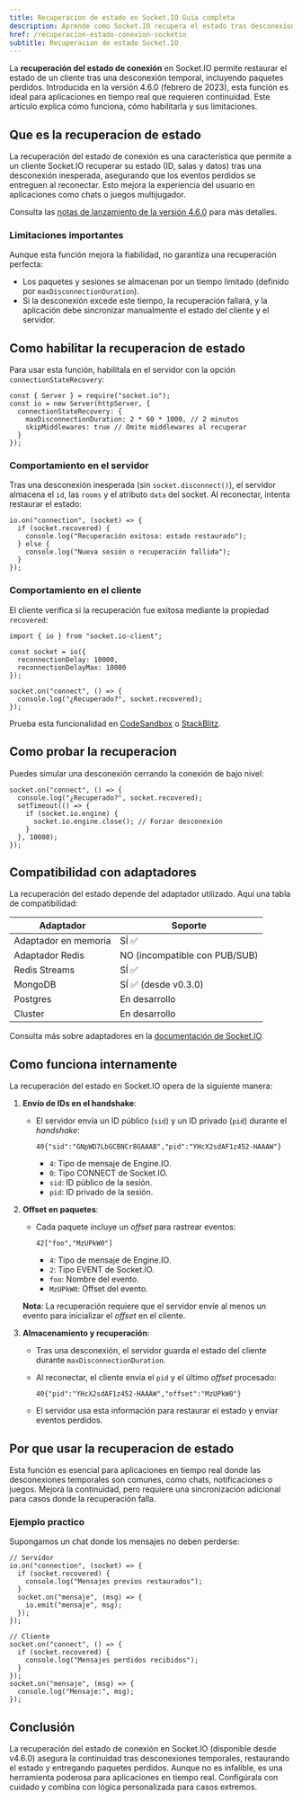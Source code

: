 ```yaml
---
title: Recuperacion de estado en Socket.IO Guia completa
description: Aprende como Socket.IO recupera el estado tras desconexiones temporales y asegura la entrega de paquetes perdidos
href: /recuperacion-estado-conexion-socketio
subtitle: Recuperacion de estado Socket.IO
---
```


La **recuperación del estado de conexión** en Socket.IO permite restaurar el estado de un cliente tras una desconexión temporal, incluyendo paquetes perdidos. Introducida en la versión 4.6.0 (febrero de 2023), esta función es ideal para aplicaciones en tiempo real que requieren continuidad. Este artículo explica cómo funciona, cómo habilitarla y sus limitaciones.

## Que es la recuperacion de estado

La recuperación del estado de conexión es una característica que permite a un cliente Socket.IO recuperar su estado (ID, salas y datos) tras una desconexión inesperada, asegurando que los eventos perdidos se entreguen al reconectar. Esto mejora la experiencia del usuario en aplicaciones como chats o juegos multijugador.

Consulta las [notas de lanzamiento de la versión 4.6.0](https://github.com/socketio/socket.io/releases/tag/4.6.0) para más detalles.

### Limitaciones importantes

Aunque esta función mejora la fiabilidad, no garantiza una recuperación perfecta:

- Los paquetes y sesiones se almacenan por un tiempo limitado (definido por `maxDisconnectionDuration`).
- Si la desconexión excede este tiempo, la recuperación fallará, y la aplicación debe sincronizar manualmente el estado del cliente y el servidor.

## Como habilitar la recuperacion de estado

Para usar esta función, habilítala en el servidor con la opción `connectionStateRecovery`:

```go:js
const { Server } = require("socket.io");
const io = new Server(httpServer, {
  connectionStateRecovery: {
    maxDisconnectionDuration: 2 * 60 * 1000, // 2 minutos
    skipMiddlewares: true // Omite middlewares al recuperar
  }
});
```

### Comportamiento en el servidor

Tras una desconexión inesperada (sin `socket.disconnect()`), el servidor almacena el `id`, las `rooms` y el atributo `data` del socket. Al reconectar, intenta restaurar el estado:

```go:js
io.on("connection", (socket) => {
  if (socket.recovered) {
    console.log("Recuperación exitosa: estado restaurado");
  } else {
    console.log("Nueva sesión o recuperación fallida");
  }
});
```

### Comportamiento en el cliente

El cliente verifica si la recuperación fue exitosa mediante la propiedad `recovered`:

```go:js
import { io } from "socket.io-client";

const socket = io({
  reconnectionDelay: 10000,
  reconnectionDelayMax: 10000
});

socket.on("connect", () => {
  console.log("¿Recuperado?", socket.recovered);
});
```

Prueba esta funcionalidad en [CodeSandbox](https://codesandbox.io/) o [StackBlitz](https://stackblitz.com/).

## Como probar la recuperacion

Puedes simular una desconexión cerrando la conexión de bajo nivel:

```go:js
socket.on("connect", () => {
  console.log("¿Recuperado?", socket.recovered);
  setTimeout(() => {
    if (socket.io.engine) {
      socket.io.engine.close(); // Forzar desconexión
    }
  }, 10000);
});
```

## Compatibilidad con adaptadores

La recuperación del estado depende del adaptador utilizado. Aquí una tabla de compatibilidad:

| Adaptador            | Soporte                       |
| -------------------- | ----------------------------- |
| Adaptador en memoria | SÍ ✅                         |
| Adaptador Redis      | NO (incompatible con PUB/SUB) |
| Redis Streams        | SÍ ✅                         |
| MongoDB              | SÍ ✅ (desde v0.3.0)          |
| Postgres             | En desarrollo                 |
| Cluster              | En desarrollo                 |

Consulta más sobre adaptadores en la [documentación de Socket.IO](https://socket.io/docs/v4/adapter/).

## Como funciona internamente

La recuperación del estado en Socket.IO opera de la siguiente manera:

1. **Envío de IDs en el handshake**:
   - El servidor envía un ID público (`sid`) y un ID privado (`pid`) durante el _handshake_:

     ```go:json
     40{"sid":"GNpWD7LbGCBNCr8GAAAB","pid":"YHcX2sdAF1z452-HAAAW"}
     ```

     - `4`: Tipo de mensaje de Engine.IO.
     - `0`: Tipo CONNECT de Socket.IO.
     - `sid`: ID público de la sesión.
     - `pid`: ID privado de la sesión.

2. **Offset en paquetes**:
   - Cada paquete incluye un _offset_ para rastrear eventos:

     ```go:json
     42["foo","MzUPkW0"]
     ```

     - `4`: Tipo de mensaje de Engine.IO.
     - `2`: Tipo EVENT de Socket.IO.
     - `foo`: Nombre del evento.
     - `MzUPkW0`: Offset del evento.

   **Nota**: La recuperación requiere que el servidor envíe al menos un evento para inicializar el _offset_ en el cliente.

3. **Almacenamiento y recuperación**:
   - Tras una desconexión, el servidor guarda el estado del cliente durante `maxDisconnectionDuration`.
   - Al reconectar, el cliente envía el `pid` y el último _offset_ procesado:

     ```go:json
     40{"pid":"YHcX2sdAF1z452-HAAAW","offset":"MzUPkW0"}
     ```

   - El servidor usa esta información para restaurar el estado y enviar eventos perdidos.

## Por que usar la recuperacion de estado

Esta función es esencial para aplicaciones en tiempo real donde las desconexiones temporales son comunes, como chats, notificaciones o juegos. Mejora la continuidad, pero requiere una sincronización adicional para casos donde la recuperación falla.

### Ejemplo practico

Supongamos un chat donde los mensajes no deben perderse:

```go:js
// Servidor
io.on("connection", (socket) => {
  if (socket.recovered) {
    console.log("Mensajes previos restaurados");
  }
  socket.on("mensaje", (msg) => {
    io.emit("mensaje", msg);
  });
});

// Cliente
socket.on("connect", () => {
  if (socket.recovered) {
    console.log("Mensajes perdidos recibidos");
  }
});
socket.on("mensaje", (msg) => {
  console.log("Mensaje:", msg);
});
```

## Conclusión

La recuperación del estado de conexión en Socket.IO (disponible desde v4.6.0) asegura la continuidad tras desconexiones temporales, restaurando el estado y entregando paquetes perdidos. Aunque no es infalible, es una herramienta poderosa para aplicaciones en tiempo real. Configúrala con cuidado y combina con lógica personalizada para casos extremos.
